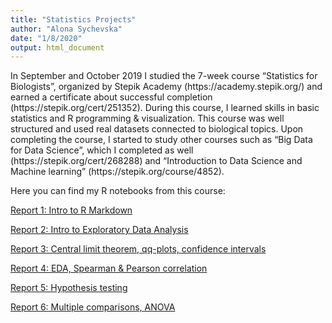 ```yaml
---
title: "Statistics Projects"
author: "Alona Sychevska"
date: "1/8/2020"
output: html_document
---
```


In September and October 2019 I studied the 7-week course "Statistics for Biologists", organized by Stepik Academy (https://academy.stepik.org/) and earned a certificate about successful completion (https://stepik.org/cert/251352). During this course, I learned skills in basic statistics and R programming & visualization. This course was well structured and used real datasets connected to biological topics. Upon completing the course, I started to study other courses such as "Big Data for Data Science", which I completed as well (https://stepik.org/cert/268288) and "Introduction to Data Science and Machine learning" (https://stepik.org/course/4852). 

Here you can find my R notebooks from this course:

[Report 1: Intro to R Markdown](stepik_report1.html)

[Report 2: Intro to Exploratory Data Analysis](stepik_report_2.html)

[Report 3: Central limit theorem, qq-plots, confidence intervals](stepik_report_3.html)

[Report 4: EDA, Spearman & Pearson correlation](stepik_report_4.html)

[Report 5: Hypothesis testing](stepik_report_5.html)

[Report 6: Multiple comparisons, ANOVA](stepik_report_6.html)